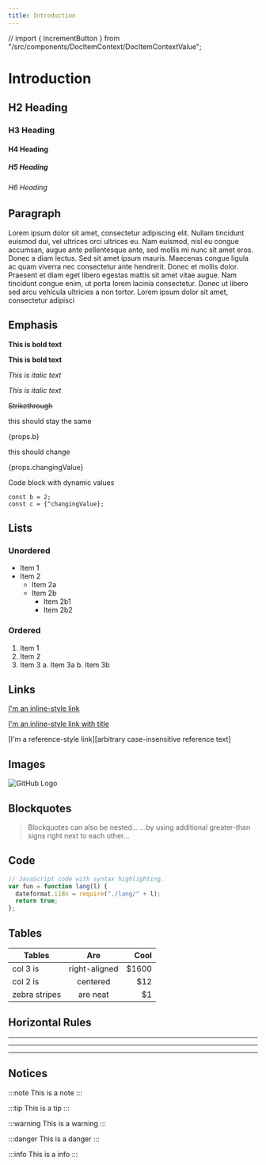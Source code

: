 ```yaml
---
title: Introduction
---
```


// import { IncrementButton } from "/src/components/DocItemContext/DocItemContextValue";

# Introduction

## H2 Heading

### H3 Heading

#### H4 Heading

##### H5 Heading

###### H6 Heading

## Paragraph

Lorem ipsum dolor sit amet, consectetur adipiscing elit. Nullam tincidunt euismod dui, vel ultrices orci ultrices eu. Nam euismod, nisl eu congue accumsan, augue ante pellentesque ante, sed mollis mi nunc sit amet eros. Donec a diam lectus. Sed sit amet ipsum mauris. Maecenas congue ligula ac quam viverra nec consectetur ante hendrerit. Donec et mollis dolor. Praesent et diam eget libero egestas mattis sit amet vitae augue. Nam tincidunt congue enim, ut porta lorem lacinia consectetur. Donec ut libero sed arcu vehicula ultricies a non tortor. Lorem ipsum dolor sit amet, consectetur adipisci

## Emphasis

**This is bold text**

**This is bold text**

_This is italic text_

_This is italic text_

~~Strikethrough~~

<DocItemContextValue propertyPath="a" />

this should stay the same

{props.b}

<!-- <IncrementButton /> -->

this should change

{props.changingValue}

Code block with dynamic values

```tsx
const b = 2;
const c = {^changingValue};
```

## Lists

### Unordered

- Item 1
- Item 2
  - Item 2a
  - Item 2b
    - Item 2b1
    - Item 2b2

### Ordered

1. Item 1
2. Item 2
3. Item 3
   a. Item 3a
   b. Item 3b

## Links

[I'm an inline-style link](https://www.google.com)

[I'm an inline-style link with title](https://www.google.com "Google's Homepage")

[I'm a reference-style link][arbitrary case-insensitive reference text]

## Images

![GitHub Logo](https://github.githubassets.com/images/modules/logos_page/GitHub-Mark.png)

## Blockquotes

> Blockquotes can also be nested...
> ...by using additional greater-than signs right next to each other...

## Code

```js
// JavaScript code with syntax highlighting.
var fun = function lang(l) {
  dateformat.i18n = require("./lang/" + l);
  return true;
};
```

## Tables

| Tables        |      Are      |   Cool |
| ------------- | :-----------: | -----: |
| col 3 is      | right-aligned | \$1600 |
| col 2 is      |   centered    |   \$12 |
| zebra stripes |   are neat    |    \$1 |

## Horizontal Rules

---

---

---

## Notices

:::note
This is a note
:::

:::tip
This is a tip
:::

:::warning
This is a warning
:::

:::danger
This is a danger
:::

:::info
This is a info
:::
